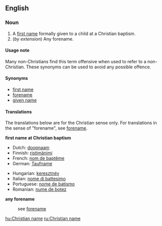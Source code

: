 ==English==
===Noun===
{{en-noun}}

#A [[first name]] formally given to a child at a Christian baptism.
# (''by extension'') Any forename.

====Usage note====
Many non-Christians find this term offensive when used to refer to a non-Christian. These synonyms can be used to avoid any possible offence.

====Synonyms====
*[[first name]]
*[[forename]]
*[[given name]]

====Translations====
The translations below are for the Christian sense only.  For translations in the sense of "forename", see [[forename]].  <!-- This will help maintain consistency and reduce redundancy. -->

'''first name at Christian baptism'''
{{top}}
*Dutch: [[doopnaam]] {{m}}
*Finnish: [[ristimänimi]]
*French: [[nom de baptême]] {{m}}
*German: [[Taufname]] {{m}}
{{mid}}
*Hungarian: [[keresztnév]]
*Italian: [[nome di battesimo]] {{m}}
*Portuguese: [[nome de batismo]] {{f}}
*Romanian: [[nume de botez]]
{{bottom}}

'''any forename'''
:see [[forename]]

[[hu:Christian name]]
[[ru:Christian name]]